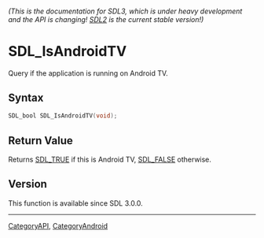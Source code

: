 ====== (This is the documentation for SDL3, which is under heavy development and the API is changing! [https://wiki.libsdl.org/ SDL2] is the current stable version!) ======
= SDL_IsAndroidTV =

Query if the application is running on Android TV.

== Syntax ==

<syntaxhighlight lang='c'>
SDL_bool SDL_IsAndroidTV(void);
</syntaxhighlight>

== Return Value ==

Returns [[SDL_TRUE]] if this is Android TV, [[SDL_FALSE]] otherwise.

== Version ==

This function is available since SDL 3.0.0.

----
[[CategoryAPI]], [[CategoryAndroid]]


